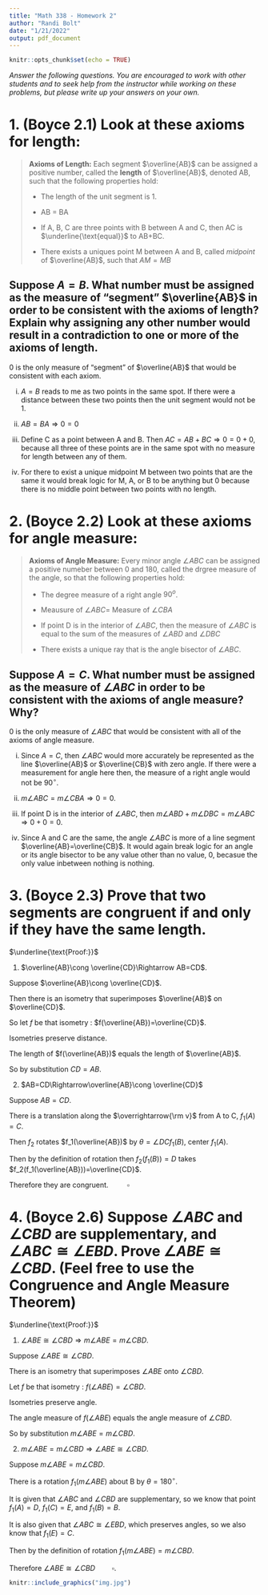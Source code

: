 ```yaml
---
title: "Math 338 - Homework 2"
author: "Randi Bolt"
date: "1/21/2022"
output: pdf_document
---
```


```r
knitr::opts_chunk$set(echo = TRUE)
```

_Answer the following questions. You are encouraged to work with other students and to seek help from the instructor while working on these problems, but please write up your answers on your own._

# 1. (Boyce 2.1) Look at these axioms for length: 

> **Axioms of Length:** Each segment $\overline{AB}$ can be assigned a positive number, called the **length** of $\overline{AB}$, denoted AB, such that the following properties hold: 
>
> - The length of the unit segment is 1.
>
> - AB = BA
>
> - If A, B, C are three points with B between A and C, then AC is $\underline{\text{equal}}$ to AB+BC. 
>
> - There exists a uniques point M between A and B, called _midpoint_ of $\overline{AB}$, such that $AM=MB$

## Suppose $A=B$. What number must be assigned as the measure of "segment" $\overline{AB}$ in order to be consistent with the axioms of length? Explain why assigning any other number would result in a contradiction to one or more of the axioms of length. 

0 is the only measure of "segment" of $\overline{AB}$ that would be consistent with each axiom. 

(i) $A=B$ reads to me as two points in the same spot. If there were a distance between these two points then the unit segment would not be 1.  

(ii) $AB=BA\Rightarrow0=0$

(iii) Define C as a point between A and B. Then $AC=AB+BC\Rightarrow0=0+0$, because all three of these points are in the same spot with no measure for length between any of them. 

(iv) For there to exist a unique midpoint M between two points that are the same it would break logic for M, A, or B to be anything but 0 because there is no middle point between two points with no length. 

# 2. (Boyce 2.2) Look at these axioms for angle measure: 

> **Axioms of Angle Measure:** Every minor angle $\angle ABC$ can be assigned a positive numeber between 0 and 180, called the drgree measure of the angle, so that the following properties hold: 
>
> - The degree measure of a right angle $90^o$.
>
> - Meausure of $\angle ABC=$ Measure of $\angle CBA$
>
> - If point D is in the interior of $\angle ABC$, then the measure of $\angle ABC$ is equal to the sum of the measures of $\angle ABD$ and $\angle DBC$
>
> - There exists a unique ray that is the angle bisector of $\angle ABC$.

## Suppose $A=C$. What number must be assigned as the measure of $\angle ABC$ in order to be consistent with the axioms of angle measure? Why? 

0 is the only measure of $\angle ABC$ that would be consistent with all of the axioms of angle measure. 

(i) Since $A=C$, then $\angle ABC$ would more accurately be represented as the line $\overline{AB}$ or $\overline{CB}$ with zero angle. If there were a measurement for angle here then, the measure of a right angle would not be $90^\circ$.

(ii) $m\angle ABC=m\angle CBA\Rightarrow0=0$. 

(iii) If point D is in the interior of $\angle ABC$, then $m\angle ABD+m\angle DBC=m\angle ABC\Rightarrow 0+0=0$. 

(iv) Since A and C are the same, the angle $\angle ABC$ is more of a line segment $\overline{AB}=\overline{CB}$. It would again break logic for an angle or its angle bisector to be any value other than no value, 0, becasue the only value inbetween nothing is nothing. 

# 3. (Boyce 2.3) Prove that two segments are congruent if and only if they have the same length. 

$\underline{\text{Proof:}}$

1. $\overline{AB}\cong \overline{CD}\Rightarrow AB=CD$.

Suppose $\overline{AB}\cong \overline{CD}$. 

Then there is an isometry that superimposes $\overline{AB}$ on $\overline{CD}$. 

So let $f$ be that isometry : $f(\overline{AB})=\overline{CD}$. 

Isometries preserve distance. 

The length of $f(\overline{AB})$ equals the length of $\overline{AB}$. 

So by substitution $CD=AB$.

2. $AB=CD\Rightarrow\overline{AB}\cong \overline{CD}$

Suppose $AB=CD$. 

There is a translation along the $\overrightarrow{\rm v}$ from A to C, $f_1(A)=C$. 

Then $f_2$ rotates $f_1(\overline{AB})$ by $\theta = \angle DCf_1(B)$, center $f_1(A)$. 

Then by the definition of rotation then $f_2(f_1(B))=D$ takes $f_2(f_1(\overline{AB}))=\overline{CD}$.

Therefore they are congruent. $\quad\quad\square$

# 4. (Boyce 2.6) Suppose $\angle ABC$ and $\angle CBD$ are supplementary, and $\angle ABC \cong\angle EBD$. Prove $\angle ABE\cong\angle CBD$. (Feel free to use the Congruence and Angle Measure Theorem)

$\underline{\text{Proof:}}$

1. $\angle ABE\cong\angle CBD\Rightarrow m\angle ABE=m\angle CBD$. 

Suppose $\angle ABE\cong\angle CBD$.

There is an isometry that superimposes $\angle ABE$ onto $\angle CBD$. 

Let $f$ be that isometry : $f(\angle ABE)=\angle CBD$. 

Isometries preserve angle. 

The angle measure of $f(\angle ABE)$ equals the angle measure of $\angle CBD$. 

So by substitution $m\angle ABE=m\angle CBD$.

2. $m\angle ABE=m\angle CBD\Rightarrow \angle ABE\cong\angle CBD$.

Suppose $m\angle ABE=m\angle CBD$. 

There is a rotation $f_1(m\angle ABE)$ about B by $\theta=180^\circ$. 

It is given that $\angle ABC$ and $\angle CBD$ are supplementary, so we know that point $f_1(A)=D$, $f_1(C)=E$, and $f_1(B)=B$. 

It is also given that $\angle ABC \cong\angle EBD$, which preserves angles, so we also know that $f_1(E)=C$. 

Then by the definition of rotation $f_1(m\angle ABE)=m\angle CBD$. 

Therefore $\angle ABE\cong\angle CBD\quad\quad\square$.

```r
knitr::include_graphics("img.jpg")
```

